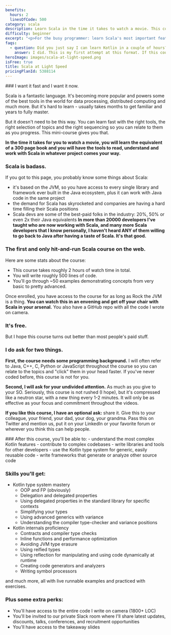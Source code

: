 ```yaml
---
benefits:
  hours: 2
  linesOfCode: 500
category: scala
description: Learn Scala in the time it takes to watch a movie. This course is for the busy programmer who wants to learn Scala's most important features quickly.
difficulty: beginner
excerpt: "<p>For the busy programmer: learn Scala's most important features in the time it takes to watch a movie</p>"
faqs:
  - question: Did you just say I can learn Kotlin in a couple of hours?
    answer: I did. This is my first attempt at this format. If this course works (or doesn't), I'd love to hear your feedback at rockthejvm.com/contact.
heroImage: images/scala-at-light-speed.png
isFree: true
title: Scala at Light Speed
pricingPlanId: 5388114
---
```



<CourseLayout>
<Fragment slot="goal">
### I want it fast and I want it now.

Scala is a fantastic language. It's becoming more popular and powers some of the best tools in the world for data processing, distributed computing and much more. But it's hard to learn - usually takes months to get familiar and years to fully master.

But it doesn't need to be this way. You can learn fast with the right tools, the right selection of topics and the right sequencing so you can relate to them as you progress. This mini-course gives you that.

**In the time it takes for you to watch a movie, you will learn the equivalent of a 300 page book and you will have the tools to read, understand and work with Scala in whatever project comes your way.**

### Scala is badass.

If you got to this page, you probably know some things about Scala:

- it's based on the JVM, so you have access to every single library and framework ever built in the Java ecosystem, plus it can work with Java code in the same project
- the demand for Scala has skyrocketed and companies are having a hard time filling their Scala positions
- Scala devs are some of the best-paid folks in the industry: 20%, 50% or even 2x their Java equivalents
  **In more than 20000 developers I've taught who are now working with Scala, and many more Scala developers that I know personally, I haven't heard ANY of them willing to go back to Java after having a taste of Scala. It's that good.**

### The first and only hit-and-run Scala course on the web.

Here are some stats about the course:

- This course takes roughly 2 hours of watch time in total.
- You will write roughly 500 lines of code.
- You'll go through ~50 examples demonstrating concepts from very basic to pretty advanced.

Once enrolled, you have access to the course for as long as Rock the JVM is a thing. **You can watch this in an envening and get off your chair with Scala in your arsenal.** You also have a GitHub repo with all the code I wrote on camera.

### It's free.

But I hope this course turns out better than most people's paid stuff.

### I do ask for two things.

**First, the course needs some programming background.** I will often refer to Java, C++, C, Python or JavaScript throughout the course so you can relate to the topics and "click" them in your head faster. If you've never coded before, this course is not for you.

**Second, I will ask for your undivided attention.** As much as you give to your SO. Seriously, this course is not rushed (I hope), but it's compressed like a neutron star, with a new thing every 1-2 minutes. It will only be as effective as your focus and commitment throughout the videos.

**If you like this course, I have an optional ask:** share it. Give this to your colleague, your friend, your dad, your dog, your grandma. Pass this on Twitter and mention us, put it on your LinkedIn or your favorite forum or wherever you think this can help people.

</Fragment>
<Fragment slot="skills">
### After this course, you'll be able to:
- understand the most complex Kotlin features
- contribute to complex codebases
- write libraries and tools for other developers
- use the Kotlin type system for generic, easily reusable code
- write frameworks that generate or analyze other source code

### Skills you'll get:

- Kotlin type system mastery
  - OOP and FP (obviously)
  - Delegation and delegated properties
  - Using delegated properties in the standard library for specific contexts
  - Simplifying your types
  - Using advanced generics with variance
  - Understanding the compiler type-checker and variance positions
- Kotlin internals proficiency
  - Contracts and compiler type checks
  - Inline functions and performance optimization
  - Avoiding JVM type erasure
  - Using reified types
  - Using reflection for manipulating and using code dynamically at runtime
  - Creating code generators and analyzers
  - Writing symbol processors

and much more, all with live runnable examples and practiced with exercises.

### Plus some extra perks:

- You'll have access to the entire code I write on camera (1800+ LOC)
- You'll be invited to our private Slack room where I'll share latest updates, discounts, talks, conferences, and recruitment opportunities
- You'll have access to the takeaway slides

</Fragment>
</CourseLayout>
